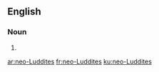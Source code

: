 ==English==

===Noun===
{{head|en|plural}}

# {{plural of|neo-Luddite|lang=en|nocat=1}}

[[ar:neo-Luddites]]
[[fr:neo-Luddites]]
[[ku:neo-Luddites]]